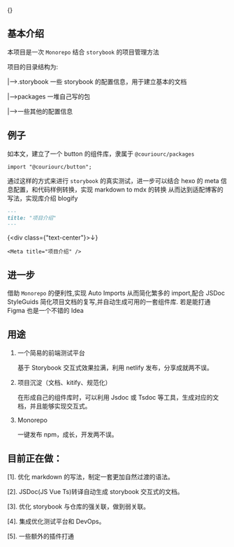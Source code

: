

{<Meta title="项目介绍" />}

## 基本介绍

本项目是一次 `Monorepo` 结合 `storybook` 的项目管理方法

项目的目录结构为:

|-->.storybook 一些 storybook 的配置信息，用于建立基本的文档

|-->packages 一堆自己写的包

|-->一些其他的配置信息

## 例子

如本文，建立了一个 button 的组件库，隶属于 `@couriourc/packages`

```vue
import "@couriourc/button";
```

通过这样的方式来进行 `storybook` 的真实测试，进一步可以结合 hexo 的 meta 信息配置，和代码样例转换，实现 markdown to mdx 的转换
从而达到适配博客的写法，实现库介绍 blogify

```markdown
---
title: "项目介绍"
---
```

{<div class={"text-center"}>↓</div>}

```mdx
<Meta title="项目介绍" />
```

## 进一步

借助 `Monorepo` 的便利性,实现 Auto Imports 从而简化繁多的 import,配合 JSDoc StyleGuids 简化项目文档的复写,并自动生成可用的一套组件库.
若是能打通 Figma 也是一个不错的 Idea

## 用途

1. 一个简易的前端测试平台

   基于 Storybook 交互式效果拉满，利用 netlify 发布，分享成就两不误。

2. 项目沉淀（文档、kitify、规范化）

   在形成自己的组件库时，可以利用 Jsdoc 或 Tsdoc 等工具，生成对应的文档，并且能够实现交互式。

3. Monorepo

   一键发布 npm，成长，开发两不误。

## 目前正在做：

[1]. 优化 markdown 的写法，制定一套更加自然过渡的语法。

[2]. JSDoc(JS Vue Ts)转译自动生成 storybook 交互式的文档。

[3]. 优化 storybook 与仓库的强关联，做到弱关联。

[4]. 集成优化测试平台和 DevOps。

[5]. 一些额外的插件打通
